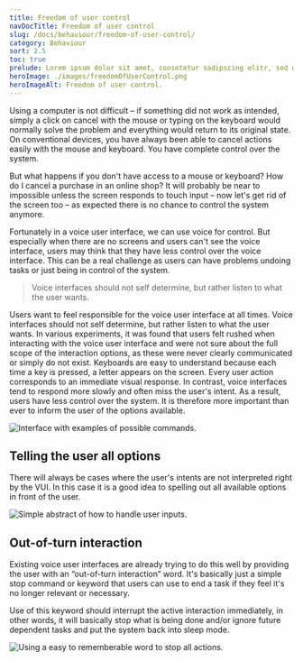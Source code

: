 ```yaml
---
title: Freedom of user control
navDocTitle: Freedom of user control
slug: /docs/behaviour/freedom-of-user-control/
category: Behaviour
sort: 2.5
toc: true
prelude: Lorem ipsum dolor sit amet, consetetur sadipscing elitr, sed diam nonumy eirmod tempor invidunt ut labore et dolore magna aliquyam erat, sed diam voluptua. At vero eos et accusam et justo duo dolores et ea rebum. Stet clita kasd gubergren, no sea takimata sanctus est Lorem ipsum dolor sit amet.
heroImage: ./images/freedomOfUserControl.png
heroImageAlt: Freedom of user control.
---
```


Using a computer is not difficult – if something did not work as intended, simply a click on cancel with the mouse or typing on the keyboard would normally solve the problem and everything would return to its original state. On conventional devices, you have always been able to cancel actions easily with the mouse and keyboard. You have complete control over the system.

But what happens if you don't have access to a mouse or keyboard? How do I cancel a purchase in an online shop? It will probably be near to impossible unless the screen responds to touch input – now let's get rid of the screen too – as expected there is no chance to control the system anymore.

Fortunately in a voice user interface, we can use voice for control. But especially when there are no screens and users can't see the voice interface, users may think that they have less control over the voice interface. This can be a real challenge as users can have problems undoing tasks or just being in control of the system.

> Voice interfaces should not self determine, but rather listen to what the user wants.

Users want to feel responsible for the voice user interface at all times. Voice interfaces should not self determine, but rather listen to what the user wants. In various experiments, it was found that users felt rushed when interacting with the voice user interface and were not sure about the full scope of the interaction options, as these were never clearly communicated or simply do not exist. Keyboards are easy to understand because each time a key is pressed, a letter appears on the screen. Every user action corresponds to an immediate visual response. In contrast, voice interfaces tend to respond more slowly and often miss the user's intent. As a result, users have less control over the system. It is therefore more important than ever to inform the user of the options available.

![Interface with examples of possible commands.](/images/UserFreedomExamples.png)

## Telling the user all options

There will always be cases where the user's intents are not interpreted right by the VUI. In this case it is a good idea to spelling out all available options in front of the user.

![Simple abstract of how to handle user inputs.](/images/tellingTheUserAllOptions.png)

## Out-of-turn interaction

Existing voice user interfaces are already trying to do this well by providing the user with an “out-of-turn interaction” word. It's basically just a simple stop command or keyword that users can use to end a task if they feel it's no longer relevant or necessary.

Use of this keyword should interrupt the active interaction immediately, in other words, it will basically stop what is being done and/or ignore future dependent tasks and put the system back into sleep mode.

![Using a easy to rememberable word to stop all actions.](/images/outOfTurnCommand.png)
